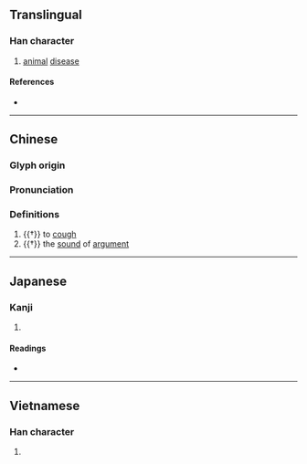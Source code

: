 {{character info/new}}
==Translingual==

===Han character===
{{Han char|rn=30|rad=口|as=08|sn=11|four=|canj=RJCM|ids=⿰口空}}

# [[animal]] [[disease]]

====References====
* {{Han ref|kx=0195.060|dkj=03810|dj=0416.070|hdz=10646.070|uh=554C|ud=21836}}

----
==Chinese==
{{zh-forms}}

===Glyph origin===
{{Han etym}}

===Pronunciation===
{{zh-pron
|m=xiāng,qiāng
|c=hong1
|mc=y
|oc=y
|cat=v,n
}}

===Definitions===
{{zh-hanzi}}

# {{†}} to [[cough]]
# {{†}} the [[sound]] of [[argument]]

----

==Japanese==

===Kanji===
{{ja-kanji|grade=|rs=口08}}

# {{rfdef|ja|sort=口08}}

====Readings====
* {{ja-readings
|goon=こう
|kanon=こう
|kun=しか-る
}}


----

==Vietnamese==

===Han character===
{{vi-hantu|[[hòng]]|rs=口08}}

# {{rfdef|vi|sort=口08}}
